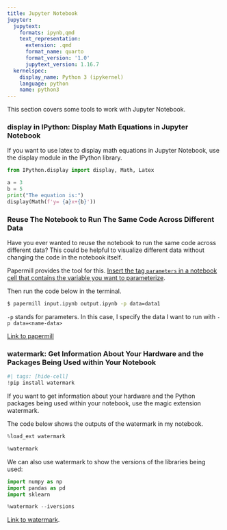 ```yaml
---
title: Jupyter Notebook
jupyter:
  jupytext:
    formats: ipynb,qmd
    text_representation:
      extension: .qmd
      format_name: quarto
      format_version: '1.0'
      jupytext_version: 1.16.7
  kernelspec:
    display_name: Python 3 (ipykernel)
    language: python
    name: python3
---
```




This section covers some tools to work with Jupyter Notebook.

### display in IPython: Display Math Equations in Jupyter Notebook

If you want to use latex to display math equations in Jupyter Notebook, use the display module in the IPython library.

```python
from IPython.display import display, Math, Latex

a = 3
b = 5
print("The equation is:")
display(Math(f'y= {a}x+{b}'))
```

### Reuse The Notebook to Run The Same Code Across Different Data

Have you ever wanted to reuse the notebook to run the same code across different data? This could be helpful to visualize different data without changing the code in the notebook itself.

Papermill provides the tool for this. [Insert the tag `parameters` in a notebook cell that contains the variable you want to parameterize](https://papermill.readthedocs.io/en/latest/usage-parameterize.html).

Then run the code below in the terminal. 

```bash
$ papermill input.ipynb output.ipynb -p data=data1
```

`-p` stands for parameters. In this case, I specify the data I want to run with `-p data=<name-data>`

[Link to papermill](https://papermill.readthedocs.io/en/latest/usage-workflow.html)

### watermark: Get Information About Your Hardware and the Packages Being Used within Your Notebook

```python
#| tags: [hide-cell]
!pip install watermark 
```

If you want to get information about your hardware and the Python packages being used within your notebook, use the magic extension watermark.

The code below shows the outputs of the watermark in my notebook.

```python
%load_ext watermark
```

```python
%watermark
```

We can also use watermark to show the versions of the libraries being used:

```python
import numpy as np 
import pandas as pd 
import sklearn
```

```python
%watermark --iversions 
```

[Link to watermark](https://github.com/rasbt/watermark#installation-and-updating).
